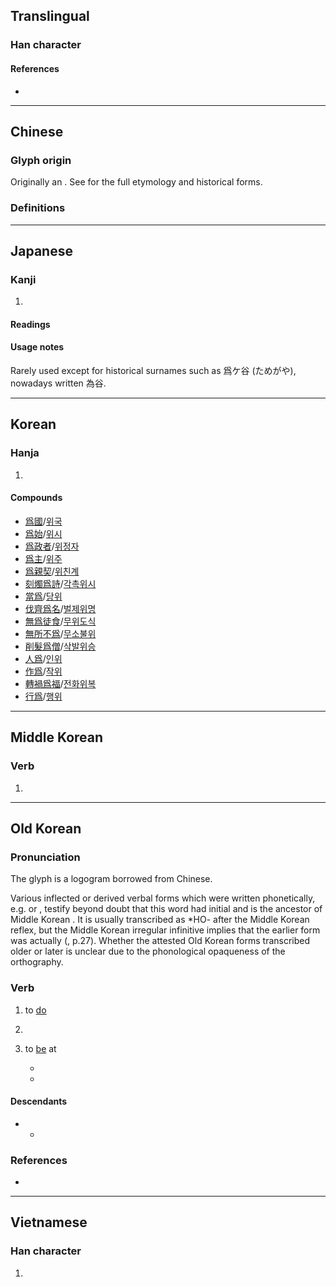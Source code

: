 {{also|為|为}}
{{character info}}
==Translingual==
{{stroke order|type=animate}}

===Han character===
{{Han char|rn=87|rad=爪|as=08|sn=12|four=2022.7,2032.7|canj=BHNF}}

====References====
* {{Han ref|kx=0689.130|dkj=19686|dj=1102.160|hdz=32033.210|uh=7232|ud=29234}}

----

==Chinese==

===Glyph origin===
{{Han etym}}
Originally an {{Han compound|又|t1=hand|象|t2=elephant|ls=ic}}. See {{m|mul|為}} for the full etymology and historical forms.

===Definitions===
{{zh-see|為}}

----

==Japanese==
{{ja-kanji forms|為|爲}}

===Kanji===
{{ja-kanji|grade=|rs=爪08|shin=為}}

# {{rfdef|ja|sort=爪08}}

====Readings====
{{ja-readings
|goon=い<ゐ
|kanon=い<ゐ
|kun=ため-, す-る, な-す, な-る
}}

====Usage notes====
Rarely used except for historical surnames such as 爲ケ谷 (ためがや), nowadays written 為谷. <!--Note that the ケ in 爲ケ谷 is not an error, this is how it was spelt back in the olden days-->

----

==Korean==

===Hanja===
{{ko-hanja|하다|할|위}}

# {{hanja form of|위|to [[do]]; [[act]]}}

====Compounds====
{{der-top3|Compounds}}
* [[爲國]]/[[위국]]
* [[爲始]]/[[위시]]
* [[爲政者]]/[[위정자]]
* [[爲主]]/[[위주]]
* [[爲親契]]/[[위친계]]
* [[刻燭爲詩]]/[[각촉위시]]
* [[當爲]]/[[당위]]
* [[伐齊爲名]]/[[벌제위명]]
* [[無爲徒食]]/[[무위도식]]
* [[無所不爲]]/[[무소불위]]
* [[削髮爲僧]]/[[삭발위승]]
* [[人爲]]/[[인위]]
* [[作爲]]/[[작위]]
* [[轉禍爲福]]/[[전화위복]]
* [[行爲]]/[[행위]]
{{der-bottom}}

----

==Middle Korean==

===Verb===
{{head|okm|verb|tr=ho-}}

# {{spelling of|okm|Idu script|ᄒᆞ다〮|ᄒᆞ|tr=ho-|t=to do|pos=also a [[light verb]] deriving verbs and adjectives}}

----

==Old Korean==

===Pronunciation===
The glyph is a logogram borrowed from Chinese.

Various inflected or derived verbal forms which were written phonetically, e.g. {{m|oko|乎}} or {{m|oko|兮}}, testify beyond doubt that this word had initial {{IPAfont|*/h-/}} and is the ancestor of Middle Korean {{okm-inline|ᄒᆞ다〮|hò-tá}}. It is usually transcribed as *HO- after the Middle Korean reflex, but the Middle Korean irregular infinitive {{okm-inline|ᄒᆞ〮야〮|hóy-á}} implies that the earlier form was actually {{IPAfont|*hoy-}} ({{ko-ref|Vovin 2010}}, p.27). Whether the attested Old Korean forms transcribed older {{IPAfont|*hoy-}} or later {{IPAfont|*ho-}} is unclear due to the phonological opaqueness of the orthography.

===Verb===
{{head|oko|verb|tr=*HO(Y)-}}

# to [[do]]
#: {{syn|oko|爲只|tr1=*SIk-}}
# {{n-g|a [[light verb]] attached to various non-verbs to derive verbs and adjectives.}}
# {{lb|ko|after a locative particle}} to [[be]] at
#* {{quote-book|oko|year=c. 1200|title=Interpretive ''{{w|gugyeol}}'' glosses to the ''{{w|Avatamsaka Sutra}}'', vol. 14|pages=8:20—9:01|text=一切衆生<sup>[[隱]]</sup>[於]生死<sup>[[叱]]</sup>[[中]]<sup>[[良中]]'''爲'''[[良]]</sup>|tr=*IL.CHYEY CWUNG.SOYNG-un CWUKSALI-s TYUNG-akuy HOY-a|t=As all the sentient beings '''are in''' the midst of life and death|footer=(N.B. Gugyeol glyphs are given in non-abbreviated forms. Bracketed characters were ignored when read.)}}
#* {{quote-book|oko|year=c. 1250|title=Interpretive ''{{w|gugyeol}}'' glosses to the {{w|Humane King Sutra}}|page=11:22|text=[於]我<sup>[[衣]]</sup>前<sup>[[良中]]'''爲'''[[良]]</sup>|tr=NA-uy ALPH-akuy HOY-a|t=As it '''is in''' front of me|footer=(N.B. Gugyeol glyphs are given in non-abbreviated forms. Bracketed characters were ignored when read.)}}
#: {{syn|oko|有叱|tr1=*Is-|在|tr2=*KYE-}}

====Descendants====
* {{desc|okm|ᄒᆞ다〮|tr=hò-tá|t=to do; light verb}}
** {{desc|ko|하다|t=to do; light verb}}

===References===
* {{cite-book|author={{lang|ko|황선엽}} (Hwang Seon-yeop), {{lang|ko|이전경}} (Yi Jeon-gyeong), {{lang|ko|하귀녀}} (Ha Gwi-nyeo), {{lang|ko|이용}} (Yi Yong), {{lang|ko|박진호}} (Park Jin-ho), {{lang|ko|김성주}} (Kim Seong-ju), {{lang|ko|장경준}} (Jang Gyeong-jun), {{lang|ko|서민욱}} (Seo Min-uk), {{lang|ko|이지영}} (Yi Ji-yeong), {{lang|ko|서형국}} (Seo Hyeong-guk).|title={{lang|ko|석독구결사전/釋讀口訣辭典}}|trans-title=Dictionary of interpretive ''gugyeol''|publisher=Bakmunsa|year=2009|isbn=978-89-94024-04-2|pages=411—549}}

----

==Vietnamese==

===Han character===
{{vi-hantu|[[vay]], [[vì]], [[vĩ]], [[voi]] [[vơ]], [[vờ]], [[vi]], [[ví]], [[vị]]|rs=爪08}}

# {{rfdef|vi|sort=爪08}}